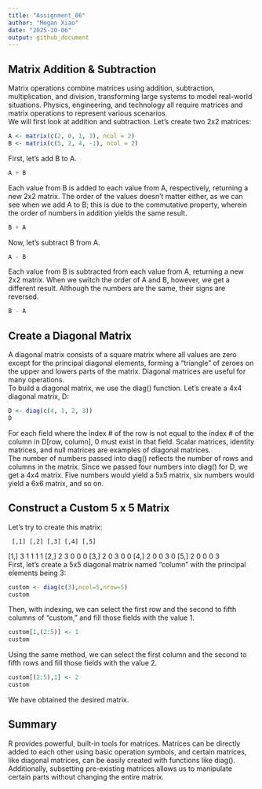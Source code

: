 ```yaml
---
title: "Assignment_06"
author: "Megan Xiao"
date: "2025-10-06"
output: github_document
---
```


## Matrix Addition & Subtraction

Matrix operations combine matrices using addition, subtraction,
multiplication, and division, transforming large systems to model
real-world situations. Physics, engineering, and technology all require
matrices and matrix operations to represent various scenarios.<br> We
will first look at addition and subtraction. Let's create two 2x2
matrices:<br>

```r
A <- matrix(c(2, 0, 1, 3), ncol = 2)
B <- matrix(c(5, 2, 4, -1), ncol = 2)
```

First, let's add B to A.<br>

```r
A + B
```

Each value from B is added to each value from A, respectively, returning
a new 2x2 matrix. The order of the values doesn't matter either, as we
can see when we add A to B; this is due to the commutative property,
wherein the order of numbers in addition yields the same result.<br>

```r
B + A
```

Now, let's subtract B from A.<br>

```r
A - B
```

Each value from B is subtracted from each value from A, returning a new
2x2 matrix. When we switch the order of A and B, however, we get a
different result. Although the numbers are the same, their signs are
reversed.<br>

```r
B - A
```

## Create a Diagonal Matrix

A diagonal matrix consists of a square matrix where all values are zero
except for the principal diagonal elements, forming a "triangle" of
zeroes on the upper and lowers parts of the matrix. Diagonal matrices
are useful for many operations.<br> To build a diagonal matrix, we use
the diag() function. Let's create a 4x4 diagonal matrix, D:<br>

```r
D <- diag(c(4, 1, 2, 3))
D
```

For each field where the index \# of the row is not equal to the index
\# of the column in D[row, column], 0 must exist in that field. Scalar
matrices, identity matrices, and null matrices are examples of diagonal
matrices. <br> The number of numbers passed into diag() reflects the
number of rows and columns in the matrix. Since we passed four numbers
into diag() for D, we get a 4x4 matrix. Five numbers would yield a 5x5
matrix, six numbers would yield a 6x6 matrix, and so on.<br>

## Construct a Custom 5 x 5 Matrix

Let's try to create this matrix:<br>

```         
 [,1] [,2] [,3] [,4] [,5]
```

[1,] 3 1 1 1 1 [2,] 2 3 0 0 0 [3,] 2 0 3 0 0 [4,] 2 0 0 3 0 [5,] 2 0 0 0
3 <br> First, let's create a 5x5 diagonal matrix named "column" with the
principal elements being 3:<br>

```r
custom <- diag(c(3),ncol=5,nrow=5)
custom
```

Then, with indexing, we can select the first row and the second to fifth
columns of "custom," and fill those fields with the value 1. <br>

```r
custom[1,(2:5)] <- 1
custom
```

Using the same method, we can select the first column and the second to
fifth rows and fill those fields with the value 2.<br>

```r
custom[(2:5),1] <- 2
custom
```

We have obtained the desired matrix.<br>

## Summary

R provides powerful, built-in tools for matrices. Matrices can be
directly added to each other using basic operation symbols, and certain
matrices, like diagonal matrices, can be easily created with functions
like diag(). Additionally, subsetting pre-existing matrices allows us to
manipulate certain parts without changing the entire matrix.<br>
